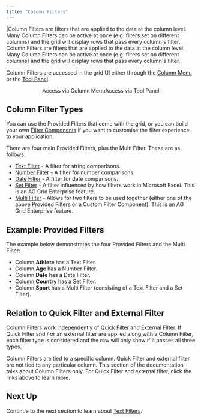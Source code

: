 ```yaml
---
title: "Column Filters"
---
```


<framework-specific-section frameworks="javascript,angular,vue">
|Column Filters are filters that are applied to the data at the column level. Many Column Filters can be active at once (e.g. filters set on different columns) and the grid will display rows that pass every column's filter.
</framework-specific-section>

<framework-specific-section frameworks="react">
<video-section id="pebXUHUdlos" title="React Column Filters" header="true">
Column Filters are filters that are applied to the data at the column level. Many Column Filters can be active at once (e.g. filters set on different columns) and the grid will display rows that pass every column's filter.
</video-section>
</framework-specific-section>

Column Filters are accessed in the grid UI either through the [Column Menu](/column-menu/) or the [Tool Panel](/tool-panel/).

<div style="display: flex; justify-content: center;">
    <image-caption src="filtering/resources/open-column.gif" alt="Open Column" width="25rem" constrained="true">
        Access via Column Menu
    </image-caption>
    <image-caption src="filtering/resources/open-tool-panel.gif" alt="Open Tool Panel" width="25rem" constrained="true">
        Access via Tool Panel
    </image-caption>
</div>

## Column Filter Types

You can use the Provided Filters that come with the grid, or you can build your own [Filter Components](/component-filter/) if you want to customise the filter experience to your application.

There are four main Provided Filters, plus the Multi Filter. These are as follows:
- [Text Filter](/filter-text/) - A filter for string comparisons.
- [Number Filter](/filter-number/) - A filter for number comparisons.
- [Date Filter](/filter-date/) - A filter for date comparisons.
- [Set Filter](/filter-set/) <enterprise-icon></enterprise-icon> - A filter influenced by how filters work in Microsoft Excel. This is an AG Grid Enterprise feature.
- [Multi Filter](/filter-multi/) <enterprise-icon></enterprise-icon> - Allows for two filters to be used together (either one of the above Provided Filters or a Custom Filter Component). This is an AG Grid Enterprise feature.

## Example: Provided Filters

The example below demonstrates the four Provided Filters and the Multi Filter:

- Column **Athlete** has a Text Filter.
- Column **Age** has a Number Filter.
- Column **Date** has a Date Filter.
- Column **Country** has a Set Filter.
- Column **Sport** has a Multi Filter (consisting of a Text Filter and a Set Filter).

<GridExampleRunner title='Provided Filters' name='provided-filters' type='generated' options='{ "enterprise": true, "exampleHeight": 560, "modules": ["clientside", "setfilter", "multifilter", "menu"] }'></GridExampleRunner>

## Relation to Quick Filter and External Filter

Column Filters work independently of [Quick Filter](/filter-quick/) and [External Filter](/filter-external/). If Quick Filter and / or an external filter are applied along with a Column Filter, each filter type is considered and the row will only show if it passes all three types.

Column Filters are tied to a specific column. Quick Filter and external filter are not tied to any particular column. This section of the documentation talks about Column Filters only. For Quick Filter and external filter, click the links above to learn more.

## Next Up

Continue to the next section to learn about [Text Filters](/filter-text).
